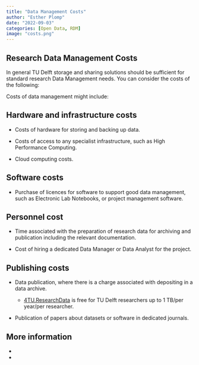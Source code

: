 ```yaml
---
title: "Data Management Costs"
author: "Esther Plomp"
date: "2022-09-03"
categories: [Open Data, RDM]
image: "costs.png"
---
```


## Research Data Management Costs

In general TU Delft storage and sharing solutions should be sufficient for standard research Data Management needs. You can consider the costs of the following:

Costs of data management might include:

## Hardware and infrastructure costs

-   Costs of hardware for storing and backing up data.

-   Costs of access to any specialist infrastructure, such as High Performance Computing.

-   Cloud computing costs.

## Software costs

-   Purchase of licences for software to support good data management, such as Electronic Lab Notebooks, or project management software.

## Personnel cost

-   Time associated with the preparation of research data for archiving and publication including the relevant documentation.

-   Cost of hiring a dedicated Data Manager or Data Analyst for the project.

## Publishing costs

-   Data publication, where there is a charge associated with depositing in a data archive.

    -   [4TU.ResearchData](https://data.4tu.nl/info/en/) is free for TU Delft researchers up to 1 TB/per year/per researcher.

-   Publication of papers about datasets or software in dedicated journals.

## More information

-   

-   

